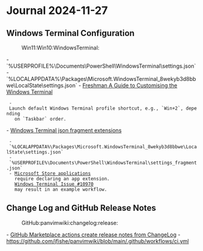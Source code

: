 = Journal 2024-11-27 =

== Windows Terminal Configuration ==
:Win11:Win10:WindowsTerminal:

- `%USERPROFILE%\Documents\PowerShell\WindowsTerminal\settings.json`
- `%LOCALAPPDATA%\Packages\Microsoft.WindowsTerminal_8wekyb3d8bbwe\LocalState\settings.json`
- [[https://freshman.tech/windows-terminal-guide/|Freshman A Guide to Customising the Windows Terminal]]
  - Launch default Windows Terminal profile shortcut, e.g., `Win+2`, depending
    on `Taskbar` order.
- [[https://learn.microsoft.com/en-us/windows/terminal/json-fragment-extensions|Windows Terminal json fragment extensions]]
  - `%LOCALAPPDATA%\Packages\Microsoft.WindowsTerminal_8wekyb3d8bbwe\LocalState\settings.json`
  - `%USERPROFILE%\Documents\PowerShell\WindowsTerminal\settings_fragment.json`
  - [[https://learn.microsoft.com/en-us/windows/terminal/json-fragment-extensions#microsoft-store-applications|Microsoft Store applications]]
    require declaring an app extension.
    [[https://github.com/microsoft/terminal/issues/10970|Windows Terminal Issue #10970]]
    may result in an example workflow.

{{{powershell
$fragmentJson = (
    Split-Path $PROFILE.CurrentUserCurrentHost |
    Join-Path -ChildPath "WindowsTerminal\settings_fragment.json" |
    Get-Item
)

$AppName = "myFragments"
$FileName = "settings"

# C:\Users\<user>\AppData\Local\Microsoft\Windows Terminal\Fragments\
#   {app-name}\{file-name}.json
$fragmentPath = (
    Join-Path -Path "$env:LOCALAPPDATA\Microsoft\Windows Terminal\" `
        -ChildPath "Fragments\$AppName"
)
New-Item -ItemType Directory -Path "$fragmentPath" -ErrorAction SilentlyContinue

$fragmentPath = Join-Path -Path $fragmentPath -ChildPath "${FileName}.json"
Copy-Item "$fragmentJson" "$fragmentPath"
}}}

== Change Log and GitHub Release Notes ==
:GitHub:panvimwiki:changelog:release:

- [[https://github.com/marketplace/actions/create-release-notes-from-changelog|GitHub Marketplace actions create release notes from ChangeLog]]
- [[https://github.com/jfishe/panvimwiki/blob/main/.github/workflows/ci.yml|https://github.com/jfishe/panvimwiki/blob/main/.github/workflows/ci.yml]]
